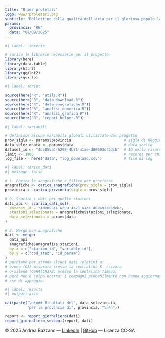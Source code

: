 ```yaml
---
title: "R per proletari"
logo: www/rproletari.png
subtitle: "Bollettino della qualità dell'aria per il glorioso popolo lavoratore"
params:
  provincia: "RE"
  data: "06/09/2025"
---
```


```r
#| label: librerie

# carico le librerie necessarie per il progetto
library(here)
library(data.table)
library(httr2)
library(ggplot2)
library(quarto)
```

```r
#| label: script

source(here("R", "utils.R"))
source(here("R", "data_download.R"))
source(here("R", "data_anagrafiche.R"))
source(here("R", "analisi_numerica.R"))
source(here("R", "analisi_grafica.R"))
source(here("R", "report_helper.R"))
```

```r
#| label: variabili

# definisco alcune variabili globali utilizzate dal progetto
prov_sigla <- params$provincia                        # sigla di Reggio Emilia
data_selezionata <- params$data                       # data scelta
dataset_id <- "4dc855a1-6298-4b71-a1ae-d80693d43dcb"  # ID della risorsa CKAN
limit <- 1000                                         # records per chiamata all'API
log_file <- here("data", "log_download.csv")          # file di log
```

```r
#| label: carico_dati
#| message: false

# 1. Carico le anagrafiche e filtro per provincia
anagrafiche <- carica_anagrafiche(prov_sigla = prov_sigla)
provincia <- carica_provincia(sigla = prov_sigla)

# 2. Scarico i dati per quelle stazioni
dati_api <- scarica_dati_sql(
  dataset_id = "4dc855a1-6298-4b71-a1ae-d80693d43dcb",
  stazioni_selezionate = anagrafiche$stazioni_selezionate,
  data_selezionata = params$data
)

# 3. Merge con anagrafiche
dati <- merge(
  dati_api,
  anagrafiche$anagrafica_stazioni,
  by.x = c("station_id", "variable_id"),
  by.y = c("cod_staz", "id_param")
)
# perdiamo per strada alcuni dati relativi a:
# ozono (O3) misurato presso la centralina S. Lazzaro
# o-xilene (C6H4(CH3)2) presso la centrlina Timavo,
# però non è colpa nostra: i compagni probabilmente non hanno aggiornati i file
# csv di appoggio.

```

```r
#| label: results
#| output: asis

cat(paste("\n\n## Risultati del", data_selezionata,
          "per la provincia di", provincia, "\n\n"))

report <- report_giornaliero(dati)
report_giornaliero_sezioni(report, dati)
```

```{=html}
<footer class="copyright">
  &copy; 2025 Andrea Bazzano — <a href="https://www.linkedin.com/in/andreabazzano/" target="_blank">LinkedIn</a> | <a href="https://github.com/andreabz" target="_blank">GitHub</a> — Licenza CC-SA
</footer>
```
